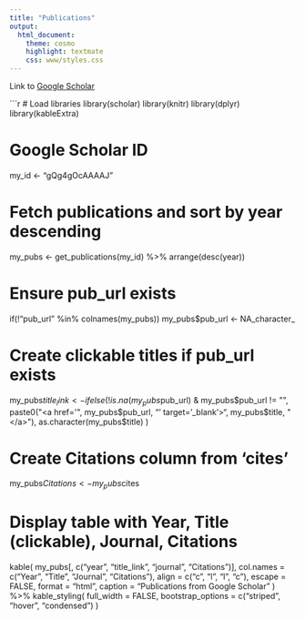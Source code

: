 ```yaml
---
title: "Publications"
output:
  html_document:
    theme: cosmo
    highlight: textmate
    css: www/styles.css
---
```


Link to [Google Scholar](https://scholar.google.com/citations?user=gQg4gOcAAAAJ)

```r
# Load libraries
library(scholar)
library(knitr)
library(dplyr)
library(kableExtra)

# Google Scholar ID
my_id <- "gQg4gOcAAAAJ"

# Fetch publications and sort by year descending
my_pubs <- get_publications(my_id) %>% arrange(desc(year))

# Ensure pub_url exists
if(!"pub_url" %in% colnames(my_pubs)) my_pubs$pub_url <- NA_character_

# Create clickable titles if pub_url exists
my_pubs$title_link <- ifelse(
  !is.na(my_pubs$pub_url) & my_pubs$pub_url != "",
  paste0("<a href='", my_pubs$pub_url, "' target='_blank'>", my_pubs$title, "</a>"),
  as.character(my_pubs$title)
)

# Create Citations column from 'cites'
my_pubs$Citations <- my_pubs$cites

# Display table with Year, Title (clickable), Journal, Citations
kable(
  my_pubs[, c("year", "title_link", "journal", "Citations")],
  col.names = c("Year", "Title", "Journal", "Citations"),
  align = c("c", "l", "l", "c"),
  escape = FALSE,
  format = "html",
  caption = "Publications from Google Scholar"
) %>%
  kable_styling(
    full_width = FALSE,
    bootstrap_options = c("striped", "hover", "condensed")
  )
